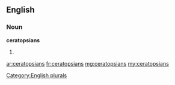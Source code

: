 ==English==

===Noun===
'''ceratopsians'''

# {{plural of|ceratopsian}}

[[Category:English plurals]]

[[ar:ceratopsians]]
[[fr:ceratopsians]]
[[mg:ceratopsians]]
[[my:ceratopsians]]